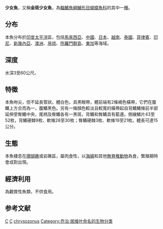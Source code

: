 {{NoteTA|G1=Toponym}}
{{Speciesbox 
| taxon = Coradion chrysozonus
| image = Coradion chrysozonus1.jpg
| status = LC
| status_system = IUCN3.1
| authority = [[Cuvier|Cuvier]], 1831
| synonyms = *''Chaetodon chrysozonus''<br /><small>Cuvier, 1831</small> 
*''Chaetodon guttatus''<br /><small>Gronow, 1854</small> ''
*''Chaetodon labiatus''<br /><small>Cuvier, 1831</small>
}}
'''少女魚'''，又稱'''金斑少女魚'''，為[[輻鰭魚綱|輻鰭魚綱]][[鱸形目|鱸形目]][[蝴蝶魚科|蝴蝶魚科]]的其中一[[種|種]]。

==分布==
本魚分布於[[印度|印度]][[太平洋|太平洋]]區，包括[[馬來西亞|馬來西亞]]、[[中國|中國]]、[[日本|日本]]、[[越南|越南]]、[[泰國|泰國]]、[[菲律賓|菲律賓]]、[[印尼|印尼]]、[[新幾內亞|新幾內亞]]、[[澳洲|澳洲]]、[[帛琉|帛琉]]、[[所羅門群島|所羅門群島]]、[[東加|東加]]等海域。

==深度==
水深3至60公尺。

==特徵==
本魚吻尖，但不延長管狀。體白色，具黑眼帶，體前端有2條褐色橫帶，它們在腹鰭上方合而為一，腹鰭黑色。另有一條顏色較淡且較寬的橫帶起自背鰭鰭條前半部延伸至臀鰭中央，尾柄及臀鰭各有一黑斑，背鰭和臀鰭具有藍邊。側線鱗片43至52枚，背鰭硬棘9枚、軟條28至30枚；臀鰭硬棘3枚、軟條19至21枚。體長可達15公分。

==生態==
本魚棲息在[[珊瑚礁|珊瑚礁]]或岩礁區，屬肉食性，以[[海綿|海綿]]和其他[[無脊椎動物|無脊椎動物]]為食，繁殖期時會成對出現。

==經濟利用==
為觀賞性魚類，不供食用。

== 参考文献 ==
{{Reflist}}
{{Taxonbar}}

[[Category:1831年描述的魚類|C]]
[[Category:觀賞魚|C]]
[[Category:少女魚屬|chrysozonus]]
[[Category:乔治·居维叶命名的生物分类|Category:乔治·居维叶命名的生物分类]]